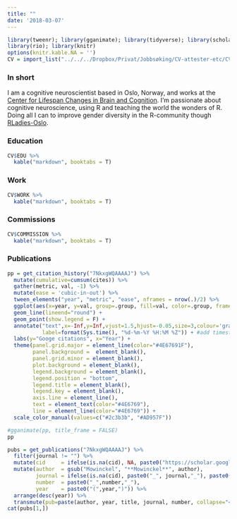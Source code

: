 ```yaml
---
title: ""
date: '2018-03-07'
---
```


```r
library(tweenr); library(gganimate); library(tidyverse); library(scholar)
library(rio); library(knitr)
options(knitr.kable.NA = '')
CV = import_list("../../../Dropbox/Privat/Jobbsøking/CV-attester-etc/CV.xlsx")
```

### In short
I am a cognitive neuroscientist based in Oslo, Norway, and works at the [Center for Lifespan Changes in Brain and Cognition](www.oslobrains.no). I'm passionate about cognitive neuroscience, using R and teaching the world the wonders of R. Doing all I can to improve gender diversity in the R-community though [RLadies-Oslo](https://twitter.com/RLadies_Oslo).


### Education  
```r
CV$EDU %>% 
  kable("markdown", booktabs = T)

```
### Work  
```r
CV$WORK %>% 
  kable("markdown", booktabs = T)
```
### Commissions  
```r
CV$COMMISSION %>% 
  kable("markdown", booktabs = T)
```


### Publications  


```r
pp = get_citation_history("7NkxgWQAAAAJ") %>% 
  mutate(cumulative=cumsum(cites)) %>% 
  gather(metric, val, -1) %>% 
  mutate(ease = 'cubic-in-out') %>% 
  tween_elements("year", "metric", "ease", nframes = nrow(.)/2) %>% 
  ggplot(aes(x=year, y=val, group=.group, fill=val, color=.group, frame=.frame,  cumulative = TRUE)) + 
  geom_line(lineend="round") + 
  geom_point(show.legend = F) +
  annotate("text",x=-Inf,y=Inf,vjust=1.5,hjust=-0.05,size=3,colour='gray',
           label=format(Sys.time(), "%d-%m-%Y %H:%M %Z")) + #add timestamp for the update
  labs(y="Googe citations", x="Year") +
  theme(panel.grid.major = element_line(color="#4E67691F"),
        panel.background =  element_blank(),
        panel.grid.minor = element_blank(),
        plot.background = element_blank(), 
        legend.background = element_blank(),
        legend.position = "bottom",
        legend.title = element_blank(),
        legend.key = element_blank(),
        axis.line = element_line(),
        text = element_text(color="#4E6769"),
        line = element_line(color="#4E6769")) +
  scale_color_manual(values=c("#2c3b3b", "#AD957F"))

#gganimate(pp, title_frame = FALSE)
pp
```


```r
pubs = get_publications("7NkxgWQAAAAJ") %>% 
  filter(journal != "") %>% 
  mutate(cid     = ifelse(is.na(cid), NA, paste0("https://scholar.google.no/scholar?oi=bibs&hl=en&cluster=", cid))) %>% 
  mutate(author  = gsub("Mowinckel", "**Mowinckel**", author), 
         journal = ifelse(is.na(cid), paste0("_", journal,"_"), paste0("[_", journal,"_](", cid, ")")), 
         number  = paste0("_",number,"_"),
         year    = paste0("(",year,")")) %>% 
  arrange(desc(year)) %>% 
  transmute(pub=paste(author, year, title, journal, number, collapse="<br><br>")) 
cat(pubs[1,])


```


